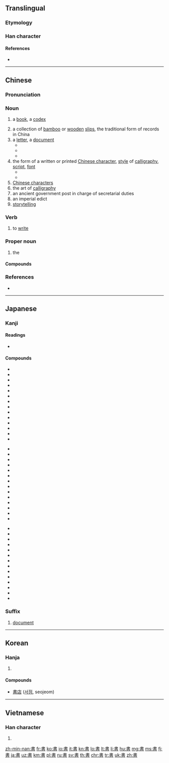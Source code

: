 {{CJK Unified Ideographs character info|image=[[Image:書.svg|100px]]|name=CJK UNIFIED IDEOGRAPH-66F8|hex=66F8}}
{{also|书}}
==Translingual==
{{stroke order|strokes=10}}

===Etymology===
{{Han etyl}}
{{Han compound|聿|者|c1=s|c2=p|ls=psc}}

===Han character===
{{Han char|rn=73|rad=曰|as=06|sn=10|four=50601|canj=LGA|}}

====References====
* {{Han ref|kx=0502.120|dkj=14294|dj=0874.180|hdz=21509.090|uh=66F8|ud=26360|bh=AED1|bd=44753}}

----

==Chinese==
{{zh-forms|s=书}}

===Pronunciation===
{{zh-pron
|m=shū
|ma=y
|c=syu1
|h=pfs=sû
|md=cṳ̆
|mn=chu/su
|mn_note=su - literary
|w=1sr
|mc=y
|oc=y
|cat=n,v,pn
}}

===Noun===
{{zh-noun|mw=本|mw2=冊|mw3=部}}

# {{label|zh|Beginning Mandarin|sort=shu1}} a [[book]], a [[codex]]
# a collection of [[bamboo]] or [[wooden]] [[slip]]s, the traditional form of records in China
# a [[letter]], a [[document]]
#* {{zh-x|證明書|certificate}}
#* {{zh-x|推薦書|recommendation letter}}
#* {{zh-x|情書|love letter}}
# the form of a written or printed [[Chinese character]], [[style]] of [[calligraphy]], [[script]], [[font]]
#* {{zh-x|楷書|regular script}}
#* {{zh-x|隸書|clerical script}}
# [[Chinese character]]s
# the art of [[calligraphy]]
# an ancient government post in charge of secretarial duties
# an imperial edict
# [[storytelling]]

===Verb===
{{zh-verb}}

# {{label|zh|classical|literary|sort=shu1}} to [[write]]

===Proper noun===
{{zh-proper noun}}

# {{abbreviation of|{{zh-l|書經/书经}}|lang=zh|dot=:}} the ''{{w|Classic of History}}''

====Compounds====
{{der3
|{{zh-l|書包}}
|{{zh-l|書報}}
|{{zh-l|書背}}
|{{zh-l|書本}}, {{zh-l|書本兒}}
|{{zh-l|書冊}}
|{{zh-l|書茶館兒}}
|{{zh-l|書場}}
|{{zh-l|書癡}}
|{{zh-l|書蟲}}
|{{zh-l|書櫥}}
|{{zh-l|書呆子}}
|{{zh-l|書店}}
|{{zh-l|書蠹}}
|{{zh-l|書法}}
|{{zh-l|書房}}
|{{zh-l|書扉}}
|{{zh-l|書稿}}
|{{zh-l|書格子}}
|{{zh-l|書歸正傳}}
|{{zh-l|書櫃}}
|{{zh-l|書函}}
|{{zh-l|書號}}, {{zh-l|書號兒}}
|{{zh-l|書畫}}
|{{zh-l|書會}}
|{{zh-l|書籍}}
|{{zh-l|書脊}}
|{{zh-l|書記}}
|{{zh-l|書家}}
|{{zh-l|書架}}
|{{zh-l|書簡}}, {{zh-l|書柬}}
|{{zh-l|書局}}
|{{zh-l|書卷}}
|{{zh-l|書卷氣}}
|{{zh-l|書刊}}
|{{zh-l|書殼}}
|{{zh-l|書庫}}
|{{zh-l|書吏}}
|{{zh-l|書錄}}
|{{zh-l|書眉}}
|{{zh-l|書迷}}
|{{zh-l|書面}}
|{{zh-l|書面語}}
|{{zh-l|書名}}
|{{zh-l|書名號}}
|{{zh-l|書目}}
|{{zh-l|書皮}}, {{zh-l|書皮兒}}
|{{zh-l|書評}}
|{{zh-l|書舖}}
|{{zh-l|書籤}}, {{zh-l|書籤兒}}
|{{zh-l|書社}}
|{{zh-l|書生}}
|{{zh-l|書生氣}}
|{{zh-l|書市}}
|{{zh-l|書塾}}
|{{zh-l|書攤}}, {{zh-l|書攤兒}}
|{{zh-l|書壇}}
|{{zh-l|書套}}
|{{zh-l|書體}}
|{{zh-l|書亭}}
|{{zh-l|書僮}}
|{{zh-l|書屋}}
|{{zh-l|書物}}
|{{zh-l|書香}}
|{{zh-l|書箱}}
|{{zh-l|書寫}}
|{{zh-l|書心}}
|{{zh-l|書信}}
|{{zh-l|書頁}}
|{{zh-l|書院}}
|{{zh-l|書齋}}
|{{zh-l|書展}}
|{{zh-l|書桌}}, {{zh-l|書桌兒}}
|{{zh-l|圖書館}}
}}

===References===
* {{cite-web
|url=http://www.mdbg.net/chindict/chindict.php?page=worddict&wdrst=0&wdqb=書
|title=書
|work=MDBG English to Chinese dictionary ( Based on CC-CEDICT )
|language=Mandarin/English
|accessdate=2014-02-24}}

----

==Japanese==

===Kanji===
{{ja-kanji|grade=2|rs=曰06}}

====Readings====
* {{ja-readings|goon=[[しょ]] (sho)|kanon=[[しょ]] (sho)|kun=[[かく]] ([[書く]], kaku), [[がき]] (gaki)}}

====Compounds====
{{top3}}
* {{l|ja|sc=Jpan|書順|tr=かきじゅん, kakijun}}
* {{l|ja|sc=Jpan|書物|tr=しょもつ, shomotsu}}
* {{l|ja|sc=Jpan|書初|tr=かきぞめ, kakizome}}
* {{l|ja|sc=Jpan|書院|tr=しょいん, shoin}}
* {{l|ja|sc=Jpan|書家|tr=しょか, shoka}}
* {{l|ja|sc=Jpan|書架|tr=しょか, shoka}}
* {{l|ja|sc=Jpan|書画|tr=しょが, shoga}}
* {{l|ja|sc=Jpan|書簡|tr=しょかん, shokan}}
* {{l|ja|sc=Jpan|書記|tr=しょき, shoki}}
* {{l|ja|sc=Jpan|書式|tr=しょしき, shoshiki}}
* {{l|ja|sc=Jpan|書写|tr=しょしゃ, shosha}}
* {{l|ja|sc=Jpan|書籍|tr=しょせき, shoseki}}
* {{l|ja|sc=Jpan|書体|tr=しょたい, shotai}}
* {{l|ja|sc=Jpan|書道|tr=しょどう, shodō}}
{{mid3}}
* {{l|ja|sc=Jpan|書法|tr=しょほう, shohō}}
* {{l|ja|sc=Jpan|書面|tr=しょめん, shomen}}
* {{l|ja|sc=Jpan|書物|tr=しょもつ, shomotsu}}
* {{l|ja|sc=Jpan|書類|tr=しょるい, shorui}}
* {{l|ja|sc=Jpan|書棚|tr=しょだな, shodana}}
* {{l|ja|sc=Jpan|楷書|tr=かいしょ, kaisho}}
* {{l|ja|sc=Jpan|教科書|tr=きょうかしょ, kyōkasho}}
* {{l|ja|sc=Jpan|行書|tr=ぎょうしょ, gyōsho}}
* {{l|ja|sc=Jpan|原書|tr=げんしょ, gensho}}
* {{l|ja|sc=Jpan|辞書|辞書, 辭書|tr=じしょ, jisho}}
* {{l|ja|sc=Jpan|新書|tr=しんしょ, shinsho}}
* {{l|ja|sc=Jpan|聖書|tr=せいしょ, seisho}}
* {{l|ja|sc=Jpan|清書|tr=せいしょ, seisho}}
* {{l|ja|sc=Jpan|誓書|tr=せいしょ, seisho}}
{{mid3}}
* {{l|ja|sc=Jpan|正書法|tr=せいしょほう, seishohō}}
* {{l|ja|sc=Jpan|草書|tr=そうしょ, sōsho}}
* {{l|ja|sc=Jpan|叢書|tr=そうしょ, sōsho}}
* {{l|ja|sc=Jpan|縦書|tr=たてがき, tategaki}}
* {{l|ja|sc=Jpan|読書|tr=どくしょ, dokusho}}
* {{l|ja|sc=Jpan|図書|tr=としょ, tosho}}
* {{l|ja|sc=Jpan|図書館|図書館, 圖書館|tr=としょかん, toshokan}}
* {{l|ja|sc=Jpan|葉書|tr=はがき, hagaki}}
* {{l|ja|sc=Jpan|秘書|tr=ひしょ, hisho}}
* {{l|ja|sc=Jpan|文書|tr=ぶんしょ, bunsho}}
* {{l|ja|sc=Jpan|洋書|tr=ようしょ, yōsho}}
* {{l|ja|sc=Jpan|横書|tr=よこがき, yokogaki}}
* {{l|ja|sc=Jpan|落書|tr=らくがき, rakugaki}}
* {{l|ja|sc=Jpan|和書|tr=わしょ, washo}}
{{bottom}}

===Suffix===
{{ja-pos|しょ|suffix}}

# [[document]]

----

==Korean==

===Hanja===
{{ko-hanja|hangeul=서|eumhun=|rv=seo|mr=sŏ|y=se}}

# {{defn|lang=ko|sort=曰06}}

====Compounds====
* [[書店]] ([[서점]], seojeom)

----

==Vietnamese==

===Han character===
{{vi-hantu|[[thư]]|rs=曰06}}

# {{defn|lang=vi|sort=曰06}}

[[zh-min-nan:書]]
[[fr:書]]
[[ko:書]]
[[io:書]]
[[it:書]]
[[kn:書]]
[[lo:書]]
[[lt:書]]
[[li:書]]
[[hu:書]]
[[mg:書]]
[[ms:書]]
[[fj:書]]
[[ja:書]]
[[uz:書]]
[[km:書]]
[[pl:書]]
[[ru:書]]
[[sv:書]]
[[th:書]]
[[chr:書]]
[[tr:書]]
[[uk:書]]
[[zh:書]]